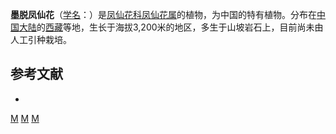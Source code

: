 {{Speciesbox 
| taxon = Impatiens medogensis
| authority = [[陈艺林|Y. L. Chen]]
}}

'''墨脱凤仙花'''（[[学名|学名]]：{{lang|la|''Impatiens medogensis''}}）是[[凤仙花科|凤仙花科]][[凤仙花属|凤仙花属]]的植物，为中国的特有植物。分布在[[中国大陆|中国大陆]]的[[西藏|西藏]]等地，生长于海拔3,200米的地区，多生于山坡岩石上，目前尚未由人工引种栽培。

== 参考文献 ==
<div class="references-small">
* {{cite web| url =http://www.bioinfo.cn/db05/KmzwSpecies.php?action=view&id=1306| title =墨脱凤仙花| work =《中国高等植物数据库全库》| publisher =中国科学院微生物研究所| author =昆明植物研究所| accessdate =2009-02-22| deadurl =yes| archiveurl =https://web.archive.org/web/20160305073134/http://www.bioinfo.cn/db05/KmzwSpecies.php?action=view&id=1306| archivedate =2016-03-05}}
</div>
{{Taxonbar|from=Q10931318}}

[[Category:凤仙花属|M]]
[[Category:中國特有植物|M]]
[[Category:西藏植物|M]]